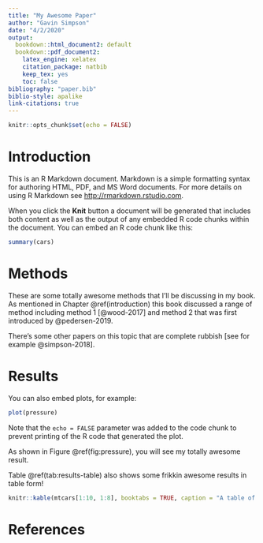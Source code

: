 ```yaml
---
title: "My Awesome Paper"
author: "Gavin Simpson"
date: "4/2/2020"
output:
  bookdown::html_document2: default
  bookdown::pdf_document2:
    latex_engine: xelatex
    citation_package: natbib
    keep_tex: yes
    toc: false
bibliography: "paper.bib"
biblio-style: apalike
link-citations: true
---
```


```r
knitr::opts_chunk$set(echo = FALSE)
```

# Introduction

This is an R Markdown document. Markdown is a simple formatting syntax for authoring HTML, PDF, and MS Word documents. For more details on using R Markdown see <http://rmarkdown.rstudio.com>.

When you click the **Knit** button a document will be generated that includes both content as well as the output of any embedded R code chunks within the document. You can embed an R code chunk like this:

```r
summary(cars)
```

# Methods

These are some totally awesome methods that I'll be discussing in my book. As mentioned in Chapter \@ref(introduction) this book discussed a range of method including method 1 [@wood-2017] and method 2 that was first introduced by @pedersen-2019.

There's some other papers on this topic that are complete rubbish [see for example @simpson-2018].

# Results

You can also embed plots, for example:

```r
plot(pressure)
```

Note that the `echo = FALSE` parameter was added to the code chunk to prevent printing of the R code that generated the plot.

As shown in Figure \@ref(fig:pressure), you will see my totally awesome result.

Table \@ref(tab:results-table) also shows some frikkin awesome results in table form!

```r
knitr::kable(mtcars[1:10, 1:8], booktabs = TRUE, caption = "A table of totally awesome results!")
```


# References {-}